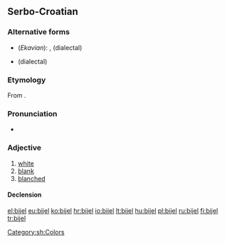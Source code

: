 ==Serbo-Croatian==

===Alternative forms===
* (''Ekavian''): {{l|sh|beo|bȅo}}, {{l|sh|bel|bȇl}} (dialectal)
* {{l|sh|bio|bȉo}} (dialectal)

===Etymology===
From {{etyl|sla-pro|sh}} {{term/t|sla-pro|*bělъ}}.

===Pronunciation===
* {{IPA|/bjêːl/|lang=sh}}

===Adjective===
{{sh-adj|head=bijȇl|def=bijeli|def_a=bijȇlī|comp=bjelji|comp_a=bjèljī|r|бијел|бије̑л}}

# [[white]]
# [[blank]]
# [[blanched]]

====Declension====
{{sh-adj-full|bijel|o|bjelj|e}}

[[Category:sh:Colors]]

[[el:bijel]]
[[eu:bijel]]
[[ko:bijel]]
[[hr:bijel]]
[[io:bijel]]
[[lt:bijel]]
[[hu:bijel]]
[[pl:bijel]]
[[ru:bijel]]
[[fi:bijel]]
[[tr:bijel]]